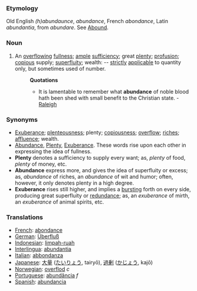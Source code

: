 ===Etymology===
Old English ''(h)abundaunce'', ''abundance'', French ''abondance'', Latin ''abundantia'', from ''abundare''. See [[Abound]].
===Noun===
#An [[overflowing]] [[fullness]]; [[ample]] [[sufficiency]]; great [[plenty]]; [[profusion]]; [[copious]] supply; [[superfluity]]; wealth: -- [[strictly]] [[applicable]] to quantity only, but sometimes used of number.
#:'''Quotations'''
#:*It is lamentable to remember what '''abundance''' of noble blood hath been shed with small benefit to the Christian state. - [[Raleigh]]
===Synonyms===
*[[Exuberance]]; [[plenteousness]]; plenty; [[copiousness]]; [[overflow]]; [[riches]]; [[affluence]]; wealth. 
*[[Abundance]], [[Plenty]], [[Exuberance]]. These words rise upon each other in expressing the idea of fullness. 
*'''Plenty''' denotes a sufficiency to supply every want; as, ''plenty'' of food, ''plenty'' of money, etc. 
*'''Abundance''' express more, and gives the idea of superfluity or excess; as, ''abundance'' of riches, an ''abundance'' of wit and humor; often, however, it only denotes plenty in a high degree. 
*'''Exuberance''' rises still higher, and implies a [[bursting]] forth on every side, producing great superfluity or [[redundance]]; as, an ''exuberance'' of mirth, an ''exuberance'' of animal spirits, etc.
===Translations===
*[[French]]: [[abondance]]
*[[German]]: [[Überfluß]]
*[[Indonesian]]: [[limpah-ruah]]
*[[Interlingua]]: [[abundantia]]
*[[Italian]]: [[abbondanza]]
*[[Japanese]]: [[大量]] ([[たいりょう]], tairyō), [[過剰]] ([[かじょう]], kajō)
*[[Norwegian]]: [[overflod]] ''c''
*[[Portuguese]]: [[abundância]] ''f''
*[[Spanish]]: [[abundancia]]